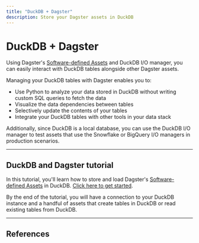 ```yaml
---
title: "DuckDB + Dagster"
description: Store your Dagster assets in DuckDB
---
```


# DuckDB + Dagster

Using Dagster's [Software-defined Assets](/concepts/assets/software-defined-assets) and DuckDB I/O manager, you can easily interact with DuckDB tables alongside other Dagster assets.

Managing your DuckDB tables with Dagster enables you to:

- Use Python to analyze your data stored in DuckDB without writing custom SQL queries to fetch the data
- Visualize the data dependencies between tables
- Selectively update the contents of your tables
- Integrate your DuckDB tables with other tools in your data stack

Additionally, since DuckDB is a local database, you can use the DuckDB I/O manager to test assets that use the Snowflake or BigQuery I/O managers in production scenarios.

---

## DuckDB and Dagster tutorial

In this tutorial, you'll learn how to store and load Dagster's [Software-defined Assets](/concepts/assets/software-defined-assets) in DuckDB. [Click here to get started](/integrations/duckdb/using-duckdb-with-dagster).

By the end of the tutorial, you will have a connection to your DuckDB instance and a handful of assets that create tables in DuckDB or read existing tables from DuckDB.

---

## References

<ArticleList>
  <ArticleListItem
    title="Additional DuckDB features"
    href="/integrations/duckdb/reference"
  ></ArticleListItem>
  <ArticleListItem
    title="DuckDB API reference"
    href="/\_apidocs/libraries/dagster-duckdb"
  ></ArticleListItem>
</ArticleList>
